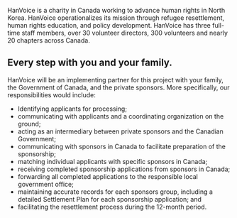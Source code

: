 HanVoice is a charity in Canada working to advance human rights in North Korea. HanVoice operationalizes its mission through refugee resettlement, human rights education, and policy development. HanVoice has three full-time staff members, over 30 volunteer directors, 300 volunteers and nearly 20 chapters across Canada.

## Every step with you and your family.

HanVoice will be an implementing partner for this project with your family, the Government of Canada, and the private sponsors. More specifically, our responsibilities would include:

- Identifying applicants for processing;
- communicating with applicants and a coordinating organization on the ground;
- acting as an intermediary between private sponsors and the Canadian Government;
- communicating with sponsors in Canada to facilitate preparation of the sponsorship;
- matching individual applicants with specific sponsors in Canada;
- receiving completed sponsorship applications from sponsors in Canada;
- forwarding all completed applications to the responsible local government office;
- maintaining accurate records for each sponsors group, including a detailed Settlement Plan for each sponsorship application; and
- facilitating the resettlement process during the 12-month period.
